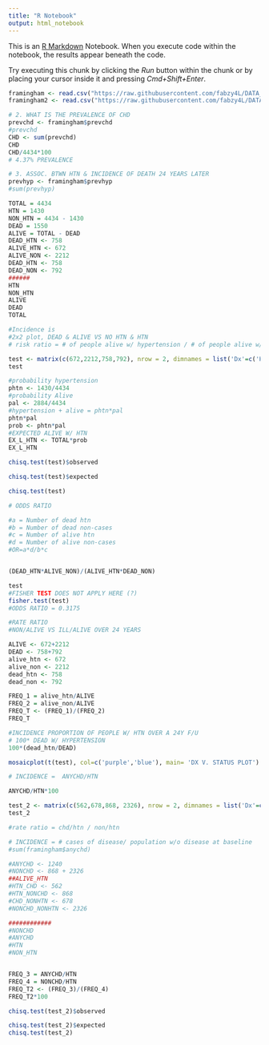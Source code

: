 ```yaml
---
title: "R Notebook"
output: html_notebook
---
```


This is an [R Markdown](http://rmarkdown.rstudio.com) Notebook. When you execute code within the notebook, the results appear beneath the code. 

Try executing this chunk by clicking the *Run* button within the chunk or by placing your cursor inside it and pressing *Cmd+Shift+Enter*. 

```r
framingham <- read.csv("https://raw.githubusercontent.com/fabzy4L/DATA_ANALYTICS/main/FRAMINGHAM/FRAMINGHAM_DATAFRAME.csv")
framingham2 <- read.csv("https://raw.githubusercontent.com/fabzy4L/DATA_ANALYTICS/main/FRAMINGHAM/framingham.csv")
```

```r
# 2. WHAT IS THE PREVALENCE OF CHD 
prevchd <- framingham$prevchd
#prevchd
CHD <- sum(prevchd)
CHD
CHD/4434*100
# 4.37% PREVALENCE
```


```r
# 3. ASSOC. BTWN HTN & INCIDENCE OF DEATH 24 YEARS LATER
prevhyp <- framingham$prevhyp
#sum(prevhyp)

TOTAL = 4434
HTN = 1430
NON_HTN = 4434 - 1430
DEAD = 1550
ALIVE = TOTAL - DEAD
DEAD_HTN <- 758
ALIVE_HTN <- 672
ALIVE_NON <- 2212
DEAD_HTN <- 758
DEAD_NON <- 792
######
HTN
NON_HTN
ALIVE
DEAD
TOTAL
```
```r
#Incidence is 
#2x2 plot, DEAD & ALIVE VS NO HTN & HTN
# risk ratio = # of people alive w/ hypertension / # of people alive w/o hypertension

test <- matrix(c(672,2212,758,792), nrow = 2, dimnames = list('Dx'=c('Hypertension',"Non-Case"), 'Status'=c('Alive','Dead')))
test

```


```r
#probability hypertension
phtn <- 1430/4434
#probability Alive
pal <- 2884/4434
#hypertension + alive = phtn*pal
phtn*pal
prob <- phtn*pal
#EXPECTED ALIVE W/ HTN
EX_L_HTN <- TOTAL*prob
EX_L_HTN
```


```r
chisq.test(test)$observed
```


```r
chisq.test(test)$expected
```


```r
chisq.test(test)
```


```r

# ODDS RATIO 

#a = Number of dead htn
#b = Number of dead non-cases
#c = Number of alive htn
#d = Number of alive non-cases
#OR=a*d/b*c


(DEAD_HTN*ALIVE_NON)/(ALIVE_HTN*DEAD_NON)

```


```r
test
#FISHER TEST DOES NOT APPLY HERE (?)
fisher.test(test)
#ODDS RATIO = 0.3175
```

```r
#RATE RATIO
#NON/ALIVE VS ILL/ALIVE OVER 24 YEARS

ALIVE <- 672+2212
DEAD <- 758+792
alive_htn <- 672
alive_non <- 2212
dead_htn <- 758
dead_non <- 792

FREQ_1 = alive_htn/ALIVE
FREQ_2 = alive_non/ALIVE
FREQ_T <- (FREQ_1)/(FREQ_2)
FREQ_T
```

```r
#INCIDENCE PROPORTION OF PEOPLE W/ HTN OVER A 24Y F/U
# 100* DEAD W/ HYPERTENSION
100*(dead_htn/DEAD)

```
```r
mosaicplot(t(test), col=c('purple','blue'), main= 'DX V. STATUS PLOT')

```

```r
# INCIDENCE =  ANYCHD/HTN

ANYCHD/HTN*100
```


```r
test_2 <- matrix(c(562,678,868, 2326), nrow = 2, dimnames = list('Dx'=c('Hypertension',"Non-Case"), 'Status'=c('CHD','NON CHD')))
test_2
```


```r

#rate ratio = chd/htn / non/htn

# INCIDENCE = # cases of disease/ population w/o disease at baseline
#sum(framingham$anychd)

#ANYCHD <- 1240
#NONCHD <- 868 + 2326
##ALIVE_HTN
#HTN_CHD <- 562
#HTN_NONCHD <- 868
#CHD_NONHTN <- 678
#NONCHD_NONHTN <- 2326

############
#NONCHD
#ANYCHD
#HTN
#NON_HTN


FREQ_3 = ANYCHD/HTN
FREQ_4 = NONCHD/HTN
FREQ_T2 <- (FREQ_3)/(FREQ_4)
FREQ_T2*100


```


```r
chisq.test(test_2)$observed

chisq.test(test_2)$expected
chisq.test(test_2)
```